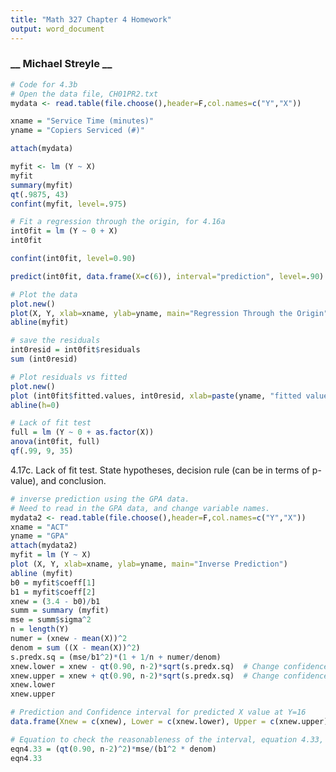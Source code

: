 ```yaml
---
title: "Math 327 Chapter 4 Homework"
output: word_document
---
```


### __ Michael Streyle __

```r
# Code for 4.3b
# Open the data file, CH01PR2.txt
mydata <- read.table(file.choose(),header=F,col.names=c("Y","X"))

xname = "Service Time (minutes)"
yname = "Copiers Serviced (#)"

attach(mydata)

myfit <- lm (Y ~ X)
myfit
summary(myfit)
qt(.9875, 43)
confint(myfit, level=.975)   

```

```r
# Fit a regression through the origin, for 4.16a
int0fit = lm (Y ~ 0 + X)
int0fit
```

```r
confint(int0fit, level=0.90)
```

```r
predict(int0fit, data.frame(X=c(6)), interval="prediction", level=.90)
```

```r
# Plot the data
plot.new()
plot(X, Y, xlab=xname, ylab=yname, main="Regression Through the Origin")
abline(myfit)
```

```r
# save the residuals
int0resid = int0fit$residuals
sum (int0resid)

# Plot residuals vs fitted
plot.new()
plot (int0fit$fitted.values, int0resid, xlab=paste(yname, "fitted values"), ylab="Residuals", main="Regression Through Origin - Residuals vs Fitted")
abline(h=0)
```

```r
# Lack of fit test
full = lm (Y ~ 0 + as.factor(X))
anova(int0fit, full)
qf(.99, 9, 35)
```

4.17c.  Lack of fit test.  State hypotheses, decision rule (can be in terms of p-value), and conclusion. 


```r
# inverse prediction using the GPA data.
# Need to read in the GPA data, and change variable names.
mydata2 <- read.table(file.choose(),header=F,col.names=c("Y","X"))
xname = "ACT"
yname = "GPA"
attach(mydata2)
myfit = lm (Y ~ X)
plot (X, Y, xlab=xname, ylab=yname, main="Inverse Prediction")
abline (myfit)
b0 = myfit$coeff[1]
b1 = myfit$coeff[2]
xnew = (3.4 - b0)/b1
summ = summary (myfit)
mse = summ$sigma^2
n = length(Y)
numer = (xnew - mean(X))^2
denom = sum ((X - mean(X))^2)
s.predx.sq = (mse/b1^2)*(1 + 1/n + numer/denom)
xnew.lower = xnew - qt(0.90, n-2)*sqrt(s.predx.sq)  # Change confidence level, as needed
xnew.upper = xnew + qt(0.90, n-2)*sqrt(s.predx.sq)  # Change confidence level, as needed
xnew.lower
xnew.upper

# Prediction and Confidence interval for predicted X value at Y=16
data.frame(Xnew = c(xnew), Lower = c(xnew.lower), Upper = c(xnew.upper), row.names=c("Prediction"))

```

```r
# Equation to check the reasonableness of the interval, equation 4.33, p. 170 should be approx. < 0.1
eqn4.33 = (qt(0.90, n-2)^2)*mse/(b1^2 * denom)
eqn4.33
```

